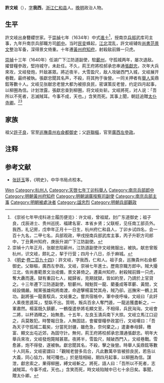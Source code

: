 {{明清人物信息框
| 姓名 = 許文岐
| 原名 =
| 圖片名稱= 
| 圖片大小 =
| 圖片說明 = 
| 最高職務 = 湖廣按察司副使
| 國家 = 大明 
| 爵位 =
| 籍貫 = [[浙江|浙江]][[杭州府|杭州府]][[仁和縣|仁和縣]]
| 族裔 = 
| 字號 = 字我西
| 諡號 = 忠烈
| 出生日期 = 生年不詳
| 出生地點 = 
| 逝世日期 = 崇禎十七年（1643年）
| 逝世地點 =
| 墓葬 =
| 配偶 = 
| 親屬 = 祖父[[許子良|許子良]]，父[[許聯樞|許聯樞]]
| 出身 =
* 萬曆三十七年己酉科應天鄉試舉人
* 崇祯七年甲戌科進士
| 經歷 =
| 著作 = 《許經元稿》
}}

'''許文岐'''（{{bd|？||1643年|catIdx=Xu许}}），[[表字|字]]'''我西'''，[[浙江|浙江]][[仁和县|仁和县]]人。[[晚明|晚明]]政治人物。

== 生平 ==
許文岐出身簪纓世家。于[[崇禎|崇禎]]七年（1634年）中式[[進士|進士]]<ref>《崇祯七年甲戌科进士履历便览》：许文岐，曾祖斌，封广东道御史；祖子良，戊辰进士、贵州巡抚、福建名宦、本省乡贤；父联枢，见任南工部员外。我西，礼记房，戊申年正月十一日生，杭州府仁和县人，丁卯乡试四名，会一百十九名，二甲七名，兵部观政，甲戌授南兵部武库主事，丙子升职方司郎中，丁丑黄州知府，庚辰升湖广下江防副使。</ref>，授南京[[兵部|兵部]]武库司主事，九年升南京兵部職方司[[郎中|郎中]]。当时[[民变|民变]]蜂起，[[江北|江北]]混乱，許文岐辅佐[[尚書|尚書]][[范景文|范景文]]整治军备，深得景文倚重。十年遷[[黃州府|黃州府]][[知府|知府]]，射殺敌前鋒一只虎。

[[崇禎|崇禎]]十三年（1640年）任湖广下江防道副使，駐[[蘄州|蘄州]]，守孤城两年，屡次退敌。擢督糧參政，堅持城守，未赴任。不久，荊王府將校郝承忠串通[[張獻忠|張獻忠]]，次年大兵來攻，文岐發炮，歼敌甚眾。將近夜半，大雪盈尺，敌人攻破西門入城，文岐展开巷戰，最终被執。張獻忠聞其名声，不殺，将其拘于後營。一同关押者有[[舉人|舉人]]奚鼎鉉等數十人。文岐见张献忠老營大都为被掠良民，密谋策反老營，约定四月起事，以柳圈為信。计划泄露，張獻忠查到柳圈，将文岐处斩。文岐將死，对人说：「吾所以不死者，志滅賊耳。今事不成，天也。」含笑而死。其事上聞，朝廷追贈[[太仆寺卿|太仆寺卿]]。<ref>崇禎十六年正月，张献忠陷蕲州，江防道副使许文岐微服出，被执。献忠曾贩杭州，识文岐，颇礼之，挈于行营；四月十八日，杀于麻城。</ref><ref>《[[明史|明史]]·[[s:明史/卷294|卷二百九十四]]》：許文岐，字我西，仁和人。祖子良，巡撫貴州右僉都御史。父聯樞，廣西左參政。文岐，崇禎七年進士。歷南京職方郎中。賊大擾江北，佐尚書範景文治戎備，景文甚倚之。遷黃州知府，射殺賊前鋒一只虎，奪大纛而還。獄有重囚七人，縱歸省，克期就獄，皆如約至，乃請於上官貸之。十三年遷下江防道副使，駐蘄州。賊魁賀一龍、藺養成等萃蘄、黃間，文岐設備嚴。賊黨張雄飛將南渡，命遊擊楊富焚其舟，賊乃卻。巡撫宋一鶴上其功。副將張一龍善馭兵，文岐重之。嘗共宿帳中，軍中夜呼噪，文岐曰「此奸人乘夜思遁耳」，堅臥不出。質明，叛兵百余人奪門遁，一龍追獲盡斬之，一軍肅然。楊富既久鎮蘄，一鶴復遣參將毛顯文至，不相得，兵民洶洶。文岐會二將，以杯酒釋之，始無患。十五年，左良玉潰兵南下大掠。文岐立馬江口迎之，兵莫敢犯。時警報日急，人無固誌，會擢督糧參政當行，文岐嘆曰：「吾為天子守孤城二載矣，分當死封疆，雖危急，奈何棄之。」遣妻奉母歸，檄富、顯文出屯近郊，為固守計。無何，荊王府將校郝承忠潛通張獻忠。明年大舉兵來攻，文岐發炮斃賊甚眾。夜將半，雪盈尺，賊破西門入，文岐巷戰。雪愈甚，炮不得發，遂被執。獻忠聞其名，不殺，擊之後營。時舉人奚鼎鉉等數十人同系，文岐密謂曰：「觀賊老營多烏合，凡此數萬卒皆被掠良民，若告以大義，同心協力，賊可殲也。」於是陰相結，期四月起事，以柳圈為信。謀泄，獻忠索之，果得柳圈，縛文岐斬之。將死，語人曰：「吾所以不死者，志滅賊耳。今事不成，天也。」含笑而死，時文岐陷賊中已七十余日矣。事聞，贈太仆卿。</ref>

== 家族 ==
祖父[[許子良|許子良]]，官至[[巡撫|巡撫]][[貴州|貴州]][[右僉都御史|右僉都御史]]；父[[許聯樞|許聯樞]]，官至[[廣西|廣西]][[左參政|左參政]]。

==注释==
{{reflist}}

==参考文献==
*[[张廷玉|张廷玉]]等，《明史》，中华书局点校本。

{{start box}}
{{s-off}}
{{s-before|[[史纘烈|史纘烈]]}}
{{s-title|明朝黃州府知府|崇禎十年—十三年}}
{{s-after|[[龔震英|龔震英]]}}
{{end box}}

{{崇禎七年甲戌科殿試金榜}}

{{Authority control}}
{{DEFAULTSORT:Xu许}}
[[Category:许姓|Wen]]
[[Category:杭州人|Category:杭州人]]
[[Category:天啓七年丁卯科舉人|Category:天啓七年丁卯科舉人]]
[[Category:南京兵部郎中|Category:南京兵部郎中]]
[[Category:明朝黃州府知府|Category:明朝黃州府知府]]
[[Category:明朝湖廣按察司副使|Category:明朝湖廣按察司副使]]
[[Category:南京兵部主事|Category:南京兵部主事]]
[[Category:明朝被處決者|Category:明朝被處決者]]
[[Category:諡忠烈|Category:諡忠烈]]
[[Category:明朝兵部觀政|Category:明朝兵部觀政]]